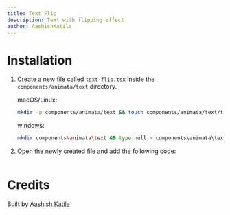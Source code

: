 ```yaml
---
title: Text Flip
description: Text with flipping effect
author: AashishKatila
---
```


<ComponentPreview name="text-text-flip--docs" />

# Installation

1. Create a new file called `text-flip.tsx` inside the `components/animata/text` directory.

   macOS/Linux:

   ```bash
   mkdir -p components/animata/text && touch components/animata/text/text-flip.tsx
   ```

   windows:

   ```bash
   mkdir components\animata\text && type null > components\animata\text\text-flip.tsx
   ```

2. Open the newly created file and add the following code:

```jsx file=<rootDir>/animata/text/text-flip.tsx

```

# Credits

Built by [Aashish Katila](https://github.com/AashishKatila)
